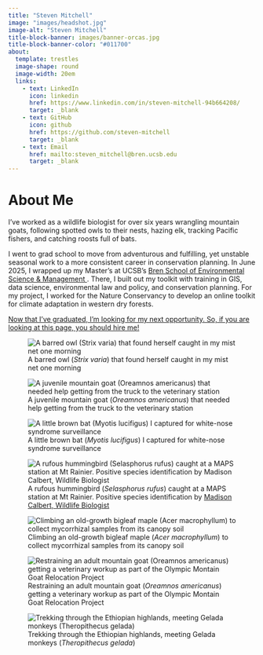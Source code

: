 ```yaml
---
title: "Steven Mitchell"
image: "images/headshot.jpg"
image-alt: "Steven Mitchell"
title-block-banner: images/banner-orcas.jpg
title-block-banner-color: "#011700"
about:
  template: trestles
  image-shape: round
  image-width: 20em
  links: 
    - text: LinkedIn
      icon: linkedin
      href: https://www.linkedin.com/in/steven-mitchell-94b664208/
      target: _blank
    - text: GitHub
      icon: github
      href: https://github.com/steven-mitchell
      target: _blank
    - text: Email
      href: mailto:steven_mitchell@bren.ucsb.edu
      target: _blank
---
```


# About Me

I've worked as a wildlife biologist for over six years wrangling mountain goats, following spotted owls to their nests, hazing elk, tracking Pacific fishers, and catching roosts full of bats.

I went to grad school to move from adventurous and fulfilling, yet unstable seasonal work to a more consistent career in conservation planning. In June 2025, I wrapped up my Master's at UCSB's <a href="https://bren.ucsb.edu/"> Bren School of Environmental Science & Management </a>. There, I built out my toolkit with training in GIS, data science, environmental law and policy, and conservation planning. For my project, I worked for the Nature Conservancy to develop an online toolkit for climate adaptation in western dry forests.

<a href="https://www.linkedin.com/in/steven-mitchell-94b664208/"> Now that I've graduated, I'm looking for my next opportunity. So, if you are looking at this page, you should hire me! </a>

::: {layout-ncol="2"}
![A barred owl (*Strix varia*) that found herself caught in my mist net one morning](images/me-with-stva.jpg)

![A juvenile mountain goat (*Oreamnos americanus*) that needed help getting from the truck to the veterinary station](images/mtn-goat-baby.jpg)

![A little brown bat (*Myotis lucifigus*) I captured for white-nose syndrome surveillance](images/me-with-mylu.jpg)

![A rufous hummingbird (*Selasphorus rufus*) caught at a MAPS station at Mt Rainier. Positive species identification by <a href="https://madicalbert.github.io/"> Madison Calbert, Wildlife Biologist </a>](images/hummingbird.jpg)

![Climbing an old-growth bigleaf maple (*Acer macrophyllum*) to collect mycorrhizal samples from its canopy soil](images/climbing-maple.jpg)

![Restraining an adult mountain goat (*Oreamnos americanus*) getting a veterinary workup as part of the Olympic Montain Goat Relocation Project](images/mtn-goat-workup.jpg)
:::

![Trekking through the Ethiopian highlands, meeting Gelada monkeys (*Theropithecus gelada*)](images/me-with-gelada.jpg)